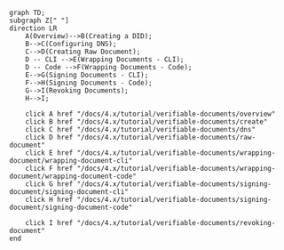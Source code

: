 ```mermaid
graph TD;
subgraph Z[" "]
direction LR
    A(Overview)-->B(Creating a DID);
    B-->C(Configuring DNS);
    C-->D(Creating Raw Document);
    D -- CLI -->E(Wrapping Documents - CLI);
    D -- Code -->F(Wrapping Documents - Code);
    E-->G(Signing Documents - CLI);
    F-->H(Signing Documents - Code);
    G-->I(Revoking Documents);
    H-->I;

    click A href "/docs/4.x/tutorial/verifiable-documents/overview"
    click B href "/docs/4.x/tutorial/verifiable-documents/create"
    click C href "/docs/4.x/tutorial/verifiable-documents/dns"
    click D href "/docs/4.x/tutorial/verifiable-documents/raw-document"
    click E href "/docs/4.x/tutorial/verifiable-documents/wrapping-document/wrapping-document-cli"
    click F href "/docs/4.x/tutorial/verifiable-documents/wrapping-document/wrapping-document-code"
    click G href "/docs/4.x/tutorial/verifiable-documents/signing-document/signing-document-cli"
    click H href "/docs/4.x/tutorial/verifiable-documents/signing-document/signing-document-code"

    click I href "/docs/4.x/tutorial/verifiable-documents/revoking-document"
end
```
